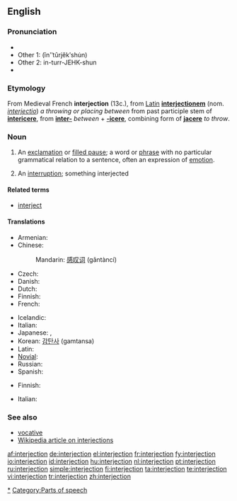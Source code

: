 {{wikipedia}}
==English==

===Pronunciation===
* {{IPA|/ˌɪn.tɝ.ˈʤɛk.ʃn̩/}}
* Other 1: (ĭnʺtûrjĕkʹshu̇n)
* Other 2: in-turr-JEHK-shun
* {{audio|en-us-interjection.ogg|Audio (US)}}

===Etymology===
From Medieval French '''interjection''' (13c.), from [[w:Latin|Latin]] '''[[interjectionem]]''' (nom. ''[[interjectio]]'') ''a throwing or placing between'' from past participle stem of '''[[intericere]]''', from '''[[inter-]]''' ''between'' + '''[[-icere]]''', combining form of '''[[jacere]]''' ''to throw''.

===Noun===
{{en-noun}}

# {{grammar}} An [[exclamation]] or [[filled pause]]; a word or [[phrase]] with no particular grammatical relation to a sentence, often an expression of [[emotion]].
# An [[interruption]]; something interjected

====Related terms====
* [[interject]]

====Translations====
{{trans-top|an exclamation or filled pause in grammar}}
* Armenian: {{t-|hy|ձայնարկություն|tr=jaynarkut’yun|sc=Armn|xs=Armenian}}
* Chinese:
*: Mandarin: [[感叹词]] (gǎntàncí)
* Czech: {{t-|cs|citoslovce|n}}
* Danish: {{t+|da|udråbsord|n}}
* Dutch: {{t+|nl|tussenwerpsel|n}}
* Finnish: {{t+|fi|huudahdussana}}
* French: {{t+|fr|interjection|f}}
{{trans-mid}}
* Icelandic: {{t+|is|upphrópun|f}}
* Italian: {{t+|it|interiezione|f}}
* Japanese: {{t-|ja|感嘆詞|tr=kantanshi|sc=Jpan}}, {{t-|ja|間投詞|tr=kantōshi|sc=Jpan}}
* Korean: [[감탄사]] (gamtansa)
* Latin: {{t|la|interiectio|f}}
* [[Novial]]: {{tø|nov|interjektione|xs=Novial}}
* Russian: {{t+|ru|междометие|n|tr=meždométije|sc=Cyrl}}
* Spanish: {{t+|es|interjección}}
{{trans-bottom}}

{{trans-top|an interruption}}
* Finnish: {{t+|fi|huudahdus}}
{{trans-mid}}
* Italian: {{t+|it|intervento|m}}
{{trans-bottom}}

===See also===
* [[vocative]]
* [[w:Interjection|Wikipedia article on interjections]]

[[Category:Interjections|*]]
[[Category:Parts of speech]]

[[af:interjection]]
[[de:interjection]]
[[el:interjection]]
[[fr:interjection]]
[[fy:interjection]]
[[io:interjection]]
[[id:interjection]]
[[hu:interjection]]
[[nl:interjection]]
[[pt:interjection]]
[[ru:interjection]]
[[simple:interjection]]
[[fi:interjection]]
[[ta:interjection]]
[[te:interjection]]
[[vi:interjection]]
[[tr:interjection]]
[[zh:interjection]]